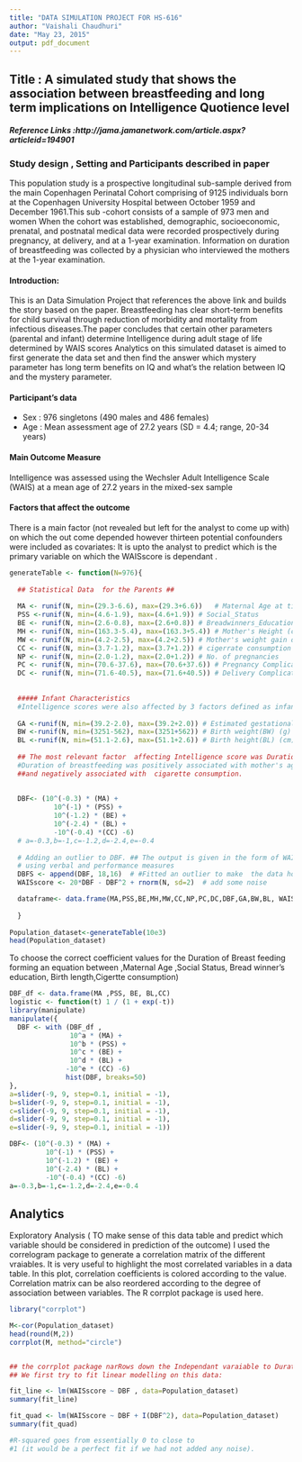 ```yaml
---
title: "DATA SIMULATION PROJECT FOR HS-616"
author: "Vaishali Chaudhuri"
date: "May 23, 2015"
output: pdf_document
---
```


## Title : A simulated study that shows the association between breastfeeding and long term implications on Intelligence Quotience level 

##### Reference Links :http://jama.jamanetwork.com/article.aspx?articleid=194901

### Study design , Setting and Participants described in paper
This population study is a prospective longitudinal sub-sample  derived from the main  Copenhagen Perinatal Cohort comprising of  9125 individuals born at the Copenhagen University Hospital between October 1959 and December 1961.This sub -cohort consists of  a sample of 973 men and women   When the cohort was established, demographic, socioeconomic, prenatal, and postnatal medical data were recorded prospectively during pregnancy, at delivery, and at a 1-year examination. Information on duration of breastfeeding was collected by a physician who interviewed the mothers at the 1-year examination.   
                 
#### Introduction:

This is an Data Simulation Project that references the  above link and builds the story based on the paper. 
Breastfeeding has clear short-term benefits for child survival through reduction of morbidity and mortality from infectious diseases.The paper concludes that certain other parameters (parental and infant) determine Intelligence during adult stage of life  determined by WAIS scores
Analytics on this simulated dataset is aimed to first generate the data set and then find the answer which mystery parameter has long term benefits on IQ and what's the relation between IQ and the mystery parameter. 

#### Participant's data
* Sex : 976 singletons (490 males and 486 females)
* Age : Mean assessment age of 27.2 years (SD = 4.4; range, 20-34 years)

#### Main Outcome Measure
Intelligence was assessed using the Wechsler Adult Intelligence Scale (WAIS) at a mean age of 27.2 years in the mixed-sex sample

#### Factors that affect the outcome
There is a main factor (not revealed but left for the analyst to come up with) on which the out come depended however thirteen potential confounders were included as covariates: It is upto the analyst to predict which is the primary variable on which the WAISscore is dependant .

```r
generateTable <- function(N=976){ 
  
  ## Statistical Data  for the Parents ##
  
  MA <- runif(N, min=(29.3-6.6), max=(29.3+6.6))   # Maternal Age at time of pregnancy
  PSS <-runif(N, min=(4.6-1.9), max=(4.6+1.9)) # Social_Status
  BE <- runif(N, min=(2.6-0.8), max=(2.6+0.8)) # Breadwinners_Education
  MH <- runif(N, min=(163.3-5.4), max=(163.3+5.4)) # Mother's Height (cm)
  MW <- runif(N, min=(4.2-2.5), max=(4.2+2.5)) # Mother's weight gain during pregnancy (kg)
  CC <- runif(N, min=(3.7-1.2), max=(3.7+1.2)) # cigerrate consumption during third trimester (no.s)
  NP <- runif(N, min=(2.0-1.2), max=(2.0+1.2)) # No. of pregnancies
  PC <- runif(N, min=(70.6-37.6), max=(70.6+37.6)) # Pregnancy Complications
  DC <- runif(N, min=(71.6-40.5), max=(71.6+40.5)) # Delivery Complications
  
  
  ##### Infant Characteristics
  #Intelligence scores were also affected by 3 factors defined as infant characteristics   at the time of birth
  
  GA <-runif(N, min=(39.2-2.0), max=(39.2+2.0)) # Estimated gestational age(GA) (wk)
  BW <-runif(N, min=(3251-562), max=(3251+562)) # Birth weight(BW) (g)
  BL <-runif(N, min=(51.1-2.6), max=(51.1+2.6)) # Birth height(BL) (cm)
  
  ## The most relevant factor  affecting Intelligence score was Duration of Breast feeding.
  #Duration of breastfeeding was positively associated with mother's age, social status, education, birth weight, birth length,
  ##and negatively associated with  cigarette consumption.
  
  
  DBF<- (10^(-0.3) * (MA) + 
           10^(-1) * (PSS) +
           10^(-1.2) * (BE) +
           10^(-2.4) * (BL) +
           -10^(-0.4) *(CC) -6)
  # a=-0.3,b=-1,c=-1.2,d=-2.4,e=-0.4
  
  # Adding an outlier to DBF. ## The output is given in the form of WAISscore which measures IQ levels of the participant 
  # using verbal and performance measures
  DBFS <- append(DBF, 18,16)  # #Fitted an outlier to make  the data horizontal
  WAISscore <- 20*DBF - DBF^2 + rnorm(N, sd=2)  # add some noise

  dataframe<- data.frame(MA,PSS,BE,MH,MW,CC,NP,PC,DC,DBF,GA,BW,BL, WAISscore)
  
  }
  
Population_dataset<-generateTable(10e3)
head(Population_dataset)
```

To choose the correct coefficient values for the Duration of Breast feeding forming an equation between ,Maternal Age ,Social Status, Bread winner's education, Birth length,Cigertte consumption) 

```r
DBF_df <- data.frame(MA ,PSS, BE, BL,CC)
logistic <- function(t) 1 / (1 + exp(-t))
library(manipulate)
manipulate({
  DBF <- with (DBF_df ,  
               10^a * (MA) + 
               10^b * (PSS) +
               10^c * (BE) +
               10^d * (BL) +
              -10^e * (CC) -6)
              hist(DBF, breaks=50)
}, 
a=slider(-9, 9, step=0.1, initial = -1), 
b=slider(-9, 9, step=0.1, initial = -1), 
c=slider(-9, 9, step=0.1, initial = -1),
d=slider(-9, 9, step=0.1, initial = -1),
e=slider(-9, 9, step=0.1, initial = -1))

DBF<- (10^(-0.3) * (MA) + 
         10^(-1) * (PSS) +
         10^(-1.2) * (BE) +
         10^(-2.4) * (BL) +
         -10^(-0.4) *(CC) -6)
a=-0.3,b=-1,c=-1.2,d=-2.4,e=-0.4
```

## Analytics

Exploratory Analysis ( TO make sense of this data table and predict which 
variable should be considered in prediction of the outcome)
I used the correlogram package to generate a correlation matrix of the different vraiables. It is very useful to highlight the most correlated variables in a data table. In this plot, correlation coefficients is colored according to the value. Correlation matrix can be also reordered according to the degree of association between variables. 
The R corrplot package is used here.

```r
library("corrplot")

M<-cor(Population_dataset)
head(round(M,2))
corrplot(M, method="circle")


## the corrplot package narRows down the Independant varaiable to Duration of Breast Feeding(DBF)
## We first try to fit linear modelling on this data:

fit_line <- lm(WAISscore ~ DBF , data=Population_dataset)
summary(fit_line)

fit_quad <- lm(WAISscore ~ DBF + I(DBF^2), data=Population_dataset)
summary(fit_quad)

#R-squared goes from essentially 0 to close to 
#1 (it would be a perfect fit if we had not added any noise).
```


